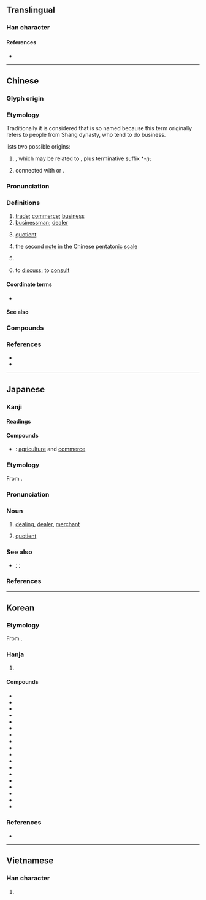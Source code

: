 {{character info}}
==Translingual==
{{stroke order|type=animate}}

===Han character===
{{Han char|rn=30|rad=口|as=08|sn=11|four=00227|canj=YCBR|ids=⿳亠丷冏}}

====References====
* {{Han ref|kx=0194.320|dkj=03803|dj=0415.090|hdz=10288.060|uh=5546|ud=21830|bh=B0D3|bd=45267}}

----

==Chinese==
{{zh-forms|alt=謪,𠘾,𠹧,𠼬,𠾃,𠿧,𡂦,𡃬,𡄚,𡅟,𥫐,𧶜,𧷞,𨝗}}

===Glyph origin===
{{Han etym}}

===Etymology===
Traditionally it is considered that {{zh-l|商人}} is so named because this term originally refers to people from Shang dynasty, who tend to do business.

{{zh-ref|Schuessler (2007)}} lists two possible origins:

# {{och-l|賒}}, which may be related to {{cog|th|แลก}}, plus terminative suffix *''-ŋ'';
# connected with {{cog|tbq-pro|*lay||change, exchange}} or {{cog|tbq-pro|*b-ley||barter}}.

===Pronunciation===
{{zh-pron
|m=shāng
|m-s=sang1
|c=soeng1
|c-t=
|g=
|h=pfs=sông
|j=
|mb=sióng
|md=siŏng
|mn=qz,tw,xm:siong/zz:siang
|mn-t=siang1
|w=1saan
|x=
|mc=y
|oc=y
|cat=n,pn,v
}}

===Definitions===
{{zh-hanzi}}

# [[trade]]; [[commerce]]; [[business]]
# [[businessman]]; [[dealer]]
# {{lb|zh|mathematics}} [[quotient]]
#: {{zh-x|6 除 2 的 商 是 3|the '''quotient''' of 6 divided by 2 is 3}}
# {{lb|zh|music}} the second [[note]] in the Chinese [[pentatonic scale]]
# {{zh-div|朝}} {{w|Shang Dynasty}}
# to [[discuss]]; to [[consult]]

====Coordinate terms====
* {{list:Chinese pentatonic scale/zh}}

====See also====
{{zh-Chinese dynasties}}

===Compounds===
{{zh-der|商展|商品檢驗|商書|商風|商湯|商股|商用|宮商|商埠|動如參商|商業|商飆|奸商|情趣商店|商譽|代銷商|商討|免稅商店|商業設計|券商|商法|供應商|情商|商戰|商標法|古董商|商務仲裁|商購|商檢|中間商|商計|參商|商會|中心商品|商亭|商訂|僑商|工商社會|工商黃頁|商榷|情緒智商|包商|代理商|商行|商圈|商號|從商|商情|商功|商業銀行|婉商|建商|商談|商朝|商蚷|商務|商頌|商品情報|商量|平價商店|商品|在商言商|巨商|工商業|少商|廠商|商旅|商紂|便利商店|富商大賈|富商|密商|家商|官督商辦|官商合辦|官商勾結|商洽|引商刻羽|商借|中盤商|士農工商|商家|五口通商|國際商展|商旅店|商山四皓|客商|商謎|商隊|商販|商調|商船|商約|商秋|商略|商歌|商標|商業影片|商數|商店|商定|商品條碼|商兌|商事|官商|商業區|商科|商女|商議|一片宮商|外商|商人|協商|友誼商店|商場|共商大計|商儈|中華商場|商賈|工商階級|商港|商酌|招商店|殷商|教育商數|清商樂|招商局|熟商量|海商|水商|沒商量|相商|磋商|研商|海商法|洽商|承包商|洋商陸|片商|略無參商|私商|營商|特約商店|清商|承銷商|批發商|會商|書商|智商|智力商數|舶商|茶商|費商量|諮商|鹽商|紳商|通商港|行口商|網路商場|連鎖商店|臺商|經商|通商|美商|紅頂商人|高商|籌商|行商|巡商|管商|補助商業|郵購商店|製造商|通商條約|網路商機|藥商|金融商品|通商口岸|賈儒商秀|貿易商|零售商|青年商店|註冊商標|經銷商|無商不尖|商洛|王商|商丘|商君書}}

===References===
* {{R:yue:Hanzi}}
* {{R:twedu|A00600}}

{{zh-cat|Beginning}}

----

==Japanese==

===Kanji===
{{ja-kanji|grade=3|rs=口08}}

====Readings====
{{ja-readings
|goon=しょう<しやう
|kanon=しょう<しやう
|kun=あきな-う<あきな-ふ
|nanori=あき
}}

====Compounds====
* {{ja-r|農%商|のう%しょう}}: [[agriculture]] and [[commerce]]

{{wikipedia|lang=ja}}
{{ja-kanjitab|しょう|yomi=o}}

===Etymology===
From {{bor|ja|ltc|-|sort=しょう}} {{m|zh|商|tr=syang||commerce}}.

===Pronunciation===
{{ja-pron|y=o|しょう|acc=1|acc_ref=DJR}}

===Noun===
{{ja-noun|しょう|hhira=しやう}}

# [[dealing]], [[dealer]], [[merchant]]
# {{lb|ja|arithmetic|sort=しょう}} [[quotient]]

===See also===
* {{ja-r|被%除%数|ひ%じょ%すう}}; {{ja-r|除%数|じょ%すう}}; {{ja-r|剰%余|じょう%よ}}

===References===
<references/>

----

==Korean==

===Etymology===
From {{der|ko|ltc|-}} {{ltc-l|商|id=1}}. {{hanja-hunmong|샤ᇰ|syang|人類#중03B}}

===Hanja===
{{ko-hanja-search}}
{{ko-hanja|장사|상}}

# {{hanja form of|상|[[trade]]; [[commerce]]}}

====Compounds====
{{der-top3|Compounds}}
* {{ko-l|협상|協商}}
* {{ko-l|상품|商品}}
* {{ko-l|통상|通商}}
* {{ko-l|상인|商人}}
* {{ko-l|상업|商業}}
* {{ko-l|상점|商店}}
* {{ko-l|상가|商街}}
* {{ko-l|상호|商號}}
* {{ko-l|상표|商標}}
* {{ko-l|상선|商船}}
* {{ko-l|상법|商法}}
* {{ko-l|행상|行商}}
* {{ko-l|상권|商權}}
* {{ko-l|상술|商術}}
* {{ko-l|상거래|商去來}}
* {{ko-l|상공업|商工業}}
* {{ko-l|노점상|露店商}}
* {{ko-l|도매상|都賣商}}
{{der-bottom}}

===References===
* {{R:hanjadoc|1309}}

----

==Vietnamese==

===Han character===
{{vi-readings|reading=thương}}

# {{rfdef|vi|sort=口08}}
